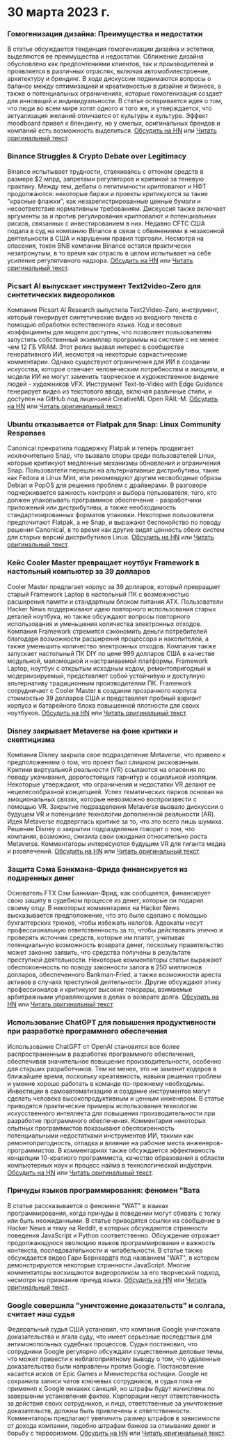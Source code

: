 
<Steps>

# 30 марта 2023 г.

### Гомогенизация дизайна: Преимущества и недостатки

В статье обсуждается тенденция гомогенизации дизайна и эстетики, выделяются ее преимущества и недостатки. Сближение дизайна обусловлено как предпочтениями клиентов, так и производителей и проявляется в различных отраслях, включая автомобилестроение, архитектуру и брендинг. В ходе дискуссии поднимаются вопросы о балансе между оптимизацией и креативностью в дизайне и бизнесе, а также о потенциальных ограничениях, которые гомогенизация создает для инноваций и индивидуальности. В статье оспаривается идея о том, что люди во всем мире хотят одного и того же, и утверждается, что актуализация желаний отличается от культуры к культуре. Эффект moodboard привел к блендингу, но у смелых, оригинальных брендов и компаний есть возможность выделиться.
[Обсудить на HN](http://news.ycombinator.com/item?id=35355703) или [Читать оригинальный текст](https://www.alexmurrell.co.uk/articles/the-age-of-average).

### Binance Struggles & Crypto Debate over Legitimacy

Binance испытывает трудности, сталкиваясь с оттоком средств в размере $2 млрд, запретами регуляторов и критикой за теневую практику. Между тем, дебаты о легитимности криптовалют и НФТ продолжаются: некоторые биржи и проекты критикуются за такие "красные флажки", как незарегистрированные ценные бумаги и несоответствие нормативным требованиям. Дискуссия также включает аргументы за и против регулирования криптовалют и потенциальных рисков, связанных с инвестированием в них. Недавно CFTC США подала в суд на компанию Binance в связи с обвинениями в незаконной деятельности в США и нарушении правил торговли. Несмотря на опасения, токен BNB компании Binance остался практически незатронутым, в то время как отрасль в целом испытывает на себе усиление регулятивного надзора.
[Обсудить на HN](http://news.ycombinator.com/item?id=35351805) или [Читать оригинальный текст](https://www.wsj.com/articles/binance-sees-2-billion-in-outflows-as-troubles-compound-9a136e21).

### Picsart AI выпускает инструмент Text2video-Zero для синтетических видеороликов

Компания Picsart AI Research выпустила Text2Video-Zero, инструмент, который генерирует синтетические видео из входного текста с помощью обработки естественного языка. Код и весовые коэффициенты для модели доступны, что позволяет пользователям запустить собственный экземпляр программы на системе с не менее чем 12 ГБ VRAM. Этот релиз вызвал интерес в сообществе генеративного ИИ, несмотря на некоторые саркастические комментарии. Однако существуют ограничения для ИИ в создании искусства, которое отвечает человеческим потребностям и эмоциям, и модели ИИ не могут заменить творческое и художественное видение людей - художников VFX. Инструмент Text-to-Video with Edge Guidance генерирует видео из текстового ввода, включая различные стили, и доступен на GitHub под лицензией CreativeML Open RAIL-M.
[Обсудить на HN](http://news.ycombinator.com/item?id=35352452) или [Читать оригинальный текст](https://github.com/Picsart-AI-Research/Text2Video-Zero).

### Ubuntu отказывается от Flatpak для Snap: Linux Community Responses

Canonical прекратила поддержку Flatpak и теперь продвигает исключительно Snap, что вызвало споры среди пользователей Linux, которые критикуют медленные механизмы обновления и ограничения Snap. Пользователи перешли на альтернативные дистрибутивы, такие как Fedora и Linux Mint, или рекомендуют другим несвободные образы Debian и PopOS для решения проблем с драйверами. В разговоре подчеркивается важность контроля и выбора пользователя, того, кто должен упаковывать программное обеспечение - разработчики приложений или дистрибутивы, а также необходимость стандартизированных форматов упаковки. Некоторые пользователи предпочитают Flatpak, а не Snap, и выражают беспокойство по поводу решения Canonical, в то время как другие видят ценность обеих систем для старых версий дистрибутивов Linux.
[Обсудить на HN](http://news.ycombinator.com/item?id=35354729) или [Читать оригинальный текст](https://lwn.net/SubscriberLink/927262/6adb2350e2b0d2ce/).

### Кейс Cooler Master превращает ноутбук Framework в настольный компьютер за 39 долларов

Cooler Master предлагает корпус за 39 долларов, который превращает старый Framework Laptop в настольный ПК с возможностью расширения памяти и стандартным блоком питания ATX. Пользователи Hacker News поддерживают идею повторного использования старых деталей ноутбука, но также обсуждают вопросы повторного использования и уменьшения количества электронных отходов. Компания Framework стремится сэкономить деньги потребителей благодаря возможности расширения процессора и накопителей, а также уменьшить количество электронных отходов. Компания также запускает настольный ПК DIY по цене 999 долларов США в качестве модульной, маломощной и настраиваемой платформы. Framework Laptop, ноутбук с открытым исходным кодом, ремонтопригодный и модернизируемый, представляет собой устойчивую и доступную альтернативу традиционным производителям ПК. Framework сотрудничает с Cooler Master в создании прозрачного корпуса стоимостью 39 долларов США и представляет пробный вариант корпуса и батарейного блока повышенной плотности для своих ноутбуков.
[Обсудить на HN](http://news.ycombinator.com/item?id=35350288) или [Читать оригинальный текст](https://www.theverge.com/2023/3/23/23652939/framework-cooler-master-sff-pc-case).

### Disney закрывает Metaverse на фоне критики и скептицизма

Компания Disney закрыла свое подразделение Metaverse, что привело к предположениям о том, что проект был слишком рискованным. Критики виртуальной реальности (VR) ссылаются на опасения по поводу укачивания, дорогостоящих гарнитур и социальной изоляции. Некоторые утверждают, что ограничения и недостатки VR делают ее нецелесообразной концепцией. Успех тематических парков основан на эмоциональных связях, которые невозможно воспроизвести с помощью VR. Закрытие подразделения Metaverse вызвало дискуссии о будущем VR и потенциале технологии дополненной реальности (AR). Идея Metaverse подверглась критике за то, что это всего лишь шумиха. Решение Disney о закрытии подразделения говорит о том, что компания, возможно, снизила свои ожидания относительно роста Metaverse. Комментаторы интересуются будущим VR для гиганта медиа и развлечений.
[Обсудить на HN](http://news.ycombinator.com/item?id=35350952) или [Читать оригинальный текст](https://www.wsj.com/articles/disney-eliminates-its-metaverse-division-as-part-of-companys-layoffs-plan-94b03650).

### Защита Сэма Бэнкмана-Фрида финансируется из подаренных денег

Основатель FTX Сэм Банкман-Фрид, как сообщается, финансирует свою защиту в судебном процессе из денег, которые он подарил своему отцу. В некоторых комментариях на Hacker News высказывается предположение, что это было сделано с помощью бухгалтерских трюков, чтобы избежать налогов. Адвокаты несут профессиональную ответственность за то, чтобы действовать этично и проверять источник средств, которые им платят, учитывая потенциальную возможность возврата денег, поскольку правительство может законно заявить, что средства получены в результате преступной деятельности. Некоторые комментаторы статьи выражают обеспокоенность по поводу законности залога в 250 миллионов долларов, обеспеченного Bankman-Fried, а также возможности ареста активов в случаях преступной деятельности. Другие обсуждают этику профессионалов и критикуют высокие гонорары, взимаемые арбитражными управляющими в делах о возврате долга.
[Обсудить на HN](http://news.ycombinator.com/item?id=35358698) или [Читать оригинальный текст](https://www.forbes.com/sites/sarahemerson/2023/03/29/sam-bankman-fried-legal-fees-funded-by-alameda-money-gifted-to-father-joe-bankman/).

### Использование ChatGPT для повышения продуктивности при разработке программного обеспечения

Использование ChatGPT от OpenAI становится все более распространенным в разработке программного обеспечения, обеспечивая значительное повышение производительности, особенно для старших разработчиков. Тем не менее, это не заменит кодеров в ближайшее время, поскольку креативность, навыки решения проблем и умение хорошо работать в команде по-прежнему необходимы. Инвестиции в самоавтоматизацию и создание инструментов могут сделать человека высокопродуктивным и ценным инженером. В статье приводятся практические примеры использования технологии искусственного интеллекта для повышения производительности при разработке программного обеспечения. Комментарии некоторых опытных программистов показывают обеспокоенность потенциальными недостатками инструментов ИИ, такими как ремонтопригодность, отладка и влияние на рабочие места инженеров-программистов. В комментариях также обсуждается эффективность концепции 10-кратного программиста, качество образования в области компьютерных наук и процесс найма в технологической индустрии.
[Обсудить на HN](http://news.ycombinator.com/item?id=35356054) или [Читать оригинальный текст](https://kadekillary.work/posts/1000x-eng/).

### Причуды языков программирования: феномен "Вата

В статье рассказывается о феномене "WAT" в языках программирования, когда причуды в поведении могут сбивать с толку или быть неожиданными. В статье приводятся ссылки на сообщение в Hacker News и тему на Reddit, в которых обсуждаются странности поведения JavaScript и Python соответственно. Обсуждение отражает продолжающуюся эволюцию языков программирования и важность контекста, последовательности и читабельности. В статье также обсуждается видео Гари Бернхардта под названием "WAT", в котором демонстрируются некоторые странности JavaScript. Многие комментаторы восхищаются видеороликом за его творческий подход, несмотря на признание причуд языка.
[Обсудить на HN](http://news.ycombinator.com/item?id=35363044) или [Читать оригинальный текст](https://www.destroyallsoftware.com/talks/wat).

### Google совершила "уничтожение доказательств" и солгала, считает наш судья

Федеральный судья США установил, что компания Google уничтожала доказательства и лгала суду, что имеет серьезные последствия для антимонопольных судебных процессов. Судья постановил, что сотрудники Google регулярно обсуждали существенные деловые темы, что может привести к неблагоприятному выводу о том, что удаленные доказательства были направлены против Google. Постановление касается исков от Epic Games и Министерства юстиции. Google не сохранила записи чатов ключевых сотрудников, и судья пока не применил к Google никаких санкций, но штрафы будут начислены по завершении установления фактов. Корпорации несут ответственность за действия своих сотрудников, и лица, ответственные за уничтожение доказательств, должны быть привлечены к ответственности. Комментаторы предлагают увеличить размер штрафов в зависимости от дохода компании, подобно штрафам банков за отмывание денег и борьбу с терроризмом.
[Обсудить на HN](http://news.ycombinator.com/item?id=35363095) или [Читать оригинальный текст](https://storage.courtlistener.com/recap/gov.uscourts.cand.373179/gov.uscourts.cand.373179.469.0.pdf).

</Steps>
